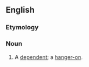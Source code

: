 ==English==

===Etymology===
{{compound|en|hang|by}}

===Noun===
{{en-noun|s|hang-bies}}

# {{lb|en|derogatory|obsolete}} A [[dependent]]; a [[hanger-on]].
#: {{rfquotek|Ben Jonson}}